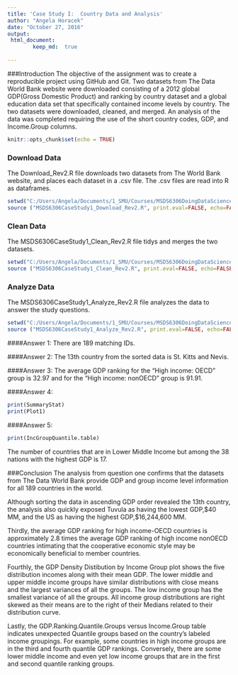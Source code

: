 ```yaml
---
title: 'Case Study I:  Country Data and Analysis'
author: "Angela Horacek"
date: "October 27, 2016"
output: 
 html_document:
        keep_md:  true
    
---
```

###Introduction
The objective of the assignment was to create a reproducible project using GitHub and Git.  Two datasets from The Data World Bank website were downloaded consisting of a 2012 global GDP(Gross Domestic Product) and ranking by country dataset and a global education data set that specifically contained income levels by country.  The two datasets were downloaded, cleaned, and merged. An analysis of the data was completed requiring the use of the short country codes, GDP, and Income.Group columns. 


```r
knitr::opts_chunk$set(echo = TRUE)

```


### Download Data
The Download_Rev2.R file downloads two datasets from The World Bank website, and places each dataset in a .csv file.  The .csv files are read into R as dataframes.

``` r
setwd("C:/Users/Angela/Documents/1_SMU/Courses/MSDS6306DoingDataScience/CaseStudy1/MSDS6306_CaseStudyI/Data")
source ("MSDS6306CaseStudy1_Download_Rev2.R", print.eval=FALSE, echo=FALSE)
```


### Clean Data
The MSDS6306CaseStudy1_Clean_Rev2.R file tidys and merges the two datasets.  

``` r
setwd("C:/Users/Angela/Documents/1_SMU/Courses/MSDS6306DoingDataScience/CaseStudy1/MSDS6306_CaseStudyI/Data")
source ("MSDS6306CaseStudy1_Clean_Rev2.R", print.eval=FALSE, echo=FALSE)
```


### Analyze Data
The MSDS6306CaseStudy1_Analyze_Rev2.R file analyzes the data to answer the study questions. 
``` r
setwd("C:/Users/Angela/Documents/1_SMU/Courses/MSDS6306DoingDataScience/CaseStudy1/MSDS6306_CaseStudyI/Analyze")
source ("MSDS6306CaseStudy1_Analyze_Rev2.R", print.eval=FALSE, echo=FALSE)
```

####Answer 1:
There are 189 matching IDs.

####Answer 2:
The 13th country from the sorted data is St. Kitts and Nevis. 

####Answer 3:
The average GDP ranking for the "High income: OECD" group is 32.97 and for the "High income: nonOECD" group is 91.91.

####Answer 4:
```r
print(SummaryStat)
print(Plot1)
```

####Answer 5:
```r
print(IncGroupQuantile.table)
```
The number of countries that are in Lower Middle Income but among the 38 nations with the highest GDP is 17. 



###Conclusion
The analysis from question one confirms that the datasets from The Data World Bank provide GDP and group income level information for all 189 countries in the world. 

Although sorting the data in ascending GDP order revealed the 13th country, the analysis also quickly exposed Tuvula as having the lowest GDP,$40 MM, and the US as having the highest GDP,$16,244,600 MM. 

Thirdly, the average GDP ranking for high income-OECD countries is approximately 2.8 times the average GDP ranking of high income nonOECD countries intimating that the cooperative economic style may be economically beneficial to member countries. 

Fourthly, the GDP Density Distibution by Income Group plot shows the five distribution incomes along with their mean GDP. The lower middle and upper middle income groups have similar distributions with close means and the largest variances of all the groups.  The low income group has the smallest variance of all the groups. All income group distributions are right skewed as their means are to the right of their Medians related to their distribution curve.

Lastly, the GDP.Ranking.Quantile.Groups versus Income.Group table indicates unexpected Quantile groups based on the country's labeled income groupings. For example, some countries in high income groups are in the third and fourth quantile GDP rankings. Conversely, there are some lower middle income and even yet low income groups that are in the first and second quantile ranking groups. 

